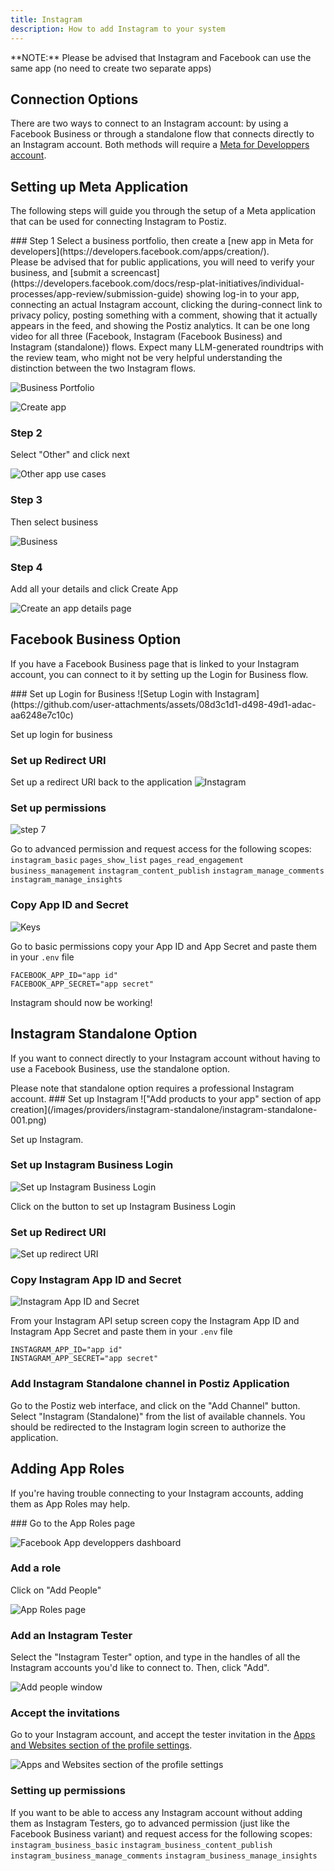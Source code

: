 ```yaml
---
title: Instagram
description: How to add Instagram to your system
---
```



<NeverShare />

<Callout type="warning">
	**NOTE:** Please be advised that Instagram and Facebook can use the same app (no need to create two separate apps)
</Callout>

## Connection Options
There are two ways to connect to an Instagram account: by using a Facebook Business or through a standalone flow that connects directly to an Instagram account. Both methods will require a [Meta for Developpers account](https://developers.facebook.com/apps/).

## Setting up Meta Application

The following steps will guide you through the setup of a Meta application that can be used for connecting Instagram to Postiz.

<Steps>
### Step 1
Select a business portfolio, then create a [new app in Meta for developers](https://developers.facebook.com/apps/creation/).<br />
Please be advised that for public applications, you will need to verify your business,
and [submit a screencast](https://developers.facebook.com/docs/resp-plat-initiatives/individual-processes/app-review/submission-guide)
showing log-in to your app, connecting an actual Instagram account,
clicking the during-connect link to privacy policy, posting something with a comment,
showing that it actually appears in the feed, and showing the Postiz analytics.
It can be one long video for all three (Facebook, Instagram (Facebook Business) and Instagram (standalone)) flows.
Expect many LLM-generated roundtrips with the review team,
who might not be very helpful understanding the distinction between the two Instagram flows.

![Business Portfolio](/images/providers/facebook/Business-Portfolio.png)

![Create app](/images/providers/facebook/Create-an-app.png)

### Step 2
Select "Other" and click next

![Other app use cases](/images/providers/facebook/Other-app-use-cases.png)

### Step 3
Then select business

![Business](https://github.com/user-attachments/assets/74bde861-5441-46bb-b5b8-c5229e980237)

### Step 4
Add all your details and click Create App

![Create an app details page](https://github.com/user-attachments/assets/f0c03825-0f9b-4467-94a4-ab8cf6ed7e1d)

</Steps>

## Facebook Business Option

If you have a Facebook Business page that is linked to your Instagram account, you can connect to it by setting up the Login for Business flow.

<Steps>
### Set up Login for Business
![Setup Login with Instagram](https://github.com/user-attachments/assets/08d3c1d1-d498-49d1-adac-aa6248e7c10c)

Set up login for business

### Set up Redirect URI
Set up a redirect URI back to the application
![Instagram](https://github.com/user-attachments/assets/78496d3f-3b84-4724-afc8-ed217d892c6d)

<OAuth2Redirect provider = "instagram" />

### Set up permissions
![step 7](https://github.com/user-attachments/assets/a81aa2a3-de66-4099-906b-b78c641d1a23)

Go to advanced permission and request access for the following scopes:
`instagram_basic`
`pages_show_list`
`pages_read_engagement`
`business_management`
`instagram_content_publish`
`instagram_manage_comments`
`instagram_manage_insights`

### Copy App ID and Secret
![Keys](https://github.com/user-attachments/assets/ac11f87f-4951-47f8-8344-7fbc9de942e4)

Go to basic permissions copy your App ID and App Secret and paste them in your `.env` file

```env
FACEBOOK_APP_ID="app id"
FACEBOOK_APP_SECRET="app secret"
```

Instagram should now be working!
</Steps>


## Instagram Standalone Option

If you want to connect directly to your Instagram account without having to use a Facebook Business, use the standalone option. 

<Callout type="warning">
	 Please note that standalone option requires a professional Instagram account.
</Callout>

<Steps>
### Set up Instagram
!["Add products to your app" section of app creation](/images/providers/instagram-standalone/instagram-standalone-001.png)

Set up Instagram.

### Set up Instagram Business Login
![Set up Instagram Business Login](/images/providers/instagram-standalone/instagram-standalone-002.png)

Click on the button to set up Instagram Business Login

### Set up Redirect URI
![Set up redirect URI](/images/providers/instagram-standalone/instagram-standalone-003.png)

<OAuth2Redirect provider = "instagram-standalone" />

### Copy Instagram App ID and Secret
![Instagram App ID and Secret](/images/providers/instagram-standalone/instagram-standalone-004.png)

From your Instagram API setup screen copy the Instagram App ID and Instagram App Secret and paste them in your `.env` file

```env
INSTAGRAM_APP_ID="app id"
INSTAGRAM_APP_SECRET="app secret"
```

### Add Instagram Standalone channel in Postiz Application

Go to the Postiz web interface, and click on the "Add Channel" button. Select "Instagram (Standalone)" from the list of available channels. You should be redirected to the Instagram login screen to authorize the application.
</Steps>

## Adding App Roles

If you're having trouble connecting to your Instagram accounts, adding them as App Roles may help.

<Steps>
### Go to the App Roles page

![Facebook App developpers dashboard](/images/providers/instagram-standalone/Facebook-App-developpers-dashboard.png)

### Add a role

Click on "Add People"

![App Roles page](/images/providers/instagram-standalone/App-Roles-page.png)

### Add an Instagram Tester

Select the "Instagram Tester" option, and type in the handles of all the Instagram accounts you'd like to connect to. Then, click "Add".

![Add people window](/images/providers/instagram-standalone/Add-people-window.png)

### Accept the invitations

Go to your Instagram account, and accept the tester invitation in the [Apps and Websites section of the profile settings](https://www.instagram.com/accounts/manage_access/).

![Apps and Websites section of the profile settings](/images/providers/instagram-standalone/Apps-and-Websites-section-of-the-profile-settings.png)

</Steps>

### Setting up permissions

If you want to be able to access any Instagram account without adding them as Instagram Testers,
go to advanced permission (just like the Facebook Business variant) and request access for the following scopes:
`instagram_business_basic`
`instagram_business_content_publish`
`instagram_business_manage_comments`
`instagram_business_manage_insights`
